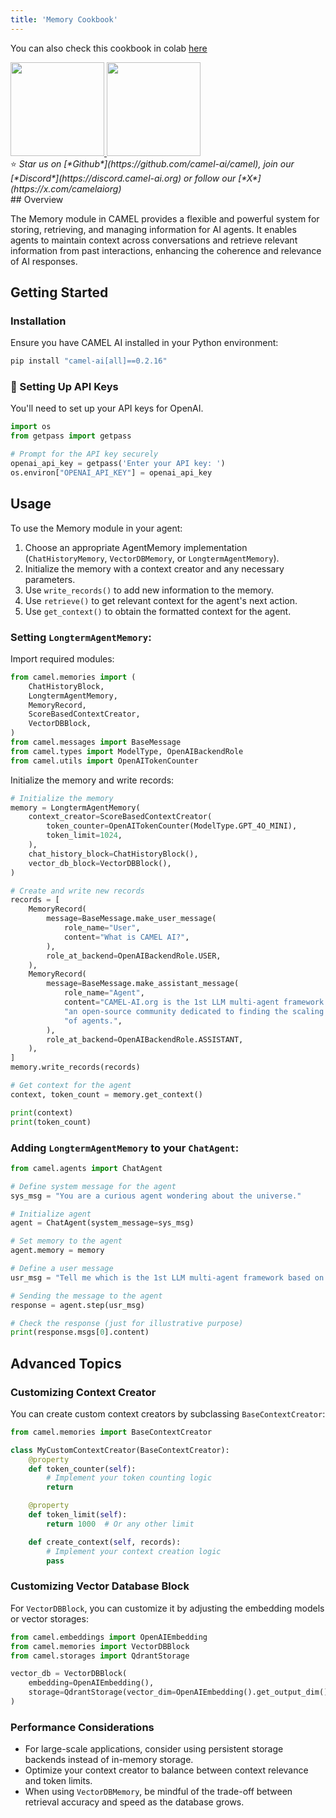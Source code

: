 ```yaml
---
title: 'Memory Cookbook'
---
```

You can also check this cookbook in colab [here](https://colab.research.google.com/drive/1ixGItEqQGkp09_TuV_8SGmz65WHBr5r5?usp=sharing)

<div class="align-center">
<div className="flex justify-center items-center gap-4 mb-8">
  <a href="https://www.camel-ai.org/">
    <img src="https://i.postimg.cc/KzQ5rfBC/button.png" width="150" />
  </a>
  <a href="https://discord.camel-ai.org">
    <img src="https://i.postimg.cc/L4wPdG9N/join-2.png" width="150" />
  </a>
</div>
⭐ <i>Star us on [*Github*](https://github.com/camel-ai/camel), join our [*Discord*](https://discord.camel-ai.org) or follow our [*X*](https://x.com/camelaiorg)</i>
</div>
## Overview

The Memory module in CAMEL provides a flexible and powerful system for storing, retrieving, and managing information for AI agents. It enables agents to maintain context across conversations and retrieve relevant information from past interactions, enhancing the coherence and relevance of AI responses.

## Getting Started

### Installation

Ensure you have CAMEL AI installed in your Python environment:

```bash
pip install "camel-ai[all]==0.2.16"
```

### 🔑 Setting Up API Keys

You'll need to set up your API keys for OpenAI.

```python
import os
from getpass import getpass

# Prompt for the API key securely
openai_api_key = getpass('Enter your API key: ')
os.environ["OPENAI_API_KEY"] = openai_api_key
```

## Usage

To use the Memory module in your agent:

1. Choose an appropriate AgentMemory implementation (`ChatHistoryMemory`, `VectorDBMemory`, or `LongtermAgentMemory`).
2. Initialize the memory with a context creator and any necessary parameters.
3. Use `write_records()` to add new information to the memory.
4. Use `retrieve()` to get relevant context for the agent's next action.
5. Use `get_context()` to obtain the formatted context for the agent.

### Setting `LongtermAgentMemory`:

Import required modules:

```python
from camel.memories import (
    ChatHistoryBlock,
    LongtermAgentMemory,
    MemoryRecord,
    ScoreBasedContextCreator,
    VectorDBBlock,
)
from camel.messages import BaseMessage
from camel.types import ModelType, OpenAIBackendRole
from camel.utils import OpenAITokenCounter
```

Initialize the memory and write records:

```python
# Initialize the memory
memory = LongtermAgentMemory(
    context_creator=ScoreBasedContextCreator(
        token_counter=OpenAITokenCounter(ModelType.GPT_4O_MINI),
        token_limit=1024,
    ),
    chat_history_block=ChatHistoryBlock(),
    vector_db_block=VectorDBBlock(),
)

# Create and write new records
records = [
    MemoryRecord(
        message=BaseMessage.make_user_message(
            role_name="User",
            content="What is CAMEL AI?",
        ),
        role_at_backend=OpenAIBackendRole.USER,
    ),
    MemoryRecord(
        message=BaseMessage.make_assistant_message(
            role_name="Agent",
            content="CAMEL-AI.org is the 1st LLM multi-agent framework and "
            "an open-source community dedicated to finding the scaling law "
            "of agents.",
        ),
        role_at_backend=OpenAIBackendRole.ASSISTANT,
    ),
]
memory.write_records(records)

# Get context for the agent
context, token_count = memory.get_context()

print(context)
print(token_count)
```

### Adding `LongtermAgentMemory` to your `ChatAgent`:

```python
from camel.agents import ChatAgent

# Define system message for the agent
sys_msg = "You are a curious agent wondering about the universe."

# Initialize agent
agent = ChatAgent(system_message=sys_msg)

# Set memory to the agent
agent.memory = memory

# Define a user message
usr_msg = "Tell me which is the 1st LLM multi-agent framework based on what we have discussed"

# Sending the message to the agent
response = agent.step(usr_msg)

# Check the response (just for illustrative purpose)
print(response.msgs[0].content)
```

## Advanced Topics

### Customizing Context Creator

You can create custom context creators by subclassing `BaseContextCreator`:

```python
from camel.memories import BaseContextCreator

class MyCustomContextCreator(BaseContextCreator):
    @property
    def token_counter(self):
        # Implement your token counting logic
        return

    @property
    def token_limit(self):
        return 1000  # Or any other limit

    def create_context(self, records):
        # Implement your context creation logic
        pass
```

### Customizing Vector Database Block

For `VectorDBBlock`, you can customize it by adjusting the embedding models or vector storages:

```python
from camel.embeddings import OpenAIEmbedding
from camel.memories import VectorDBBlock
from camel.storages import QdrantStorage

vector_db = VectorDBBlock(
    embedding=OpenAIEmbedding(),
    storage=QdrantStorage(vector_dim=OpenAIEmbedding().get_output_dim()),
)
```

### Performance Considerations

- For large-scale applications, consider using persistent storage backends instead of in-memory storage.
- Optimize your context creator to balance between context relevance and token limits.
- When using `VectorDBMemory`, be mindful of the trade-off between retrieval accuracy and speed as the database grows. 